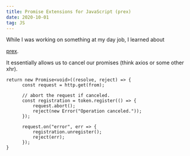 ```yaml
---
title: Promise Extensions for JavaScript (prex)
date: 2020-10-01
tag: JS
---
```


While I was working on something at my day job, I learned about

[prex](https://www.npmjs.com/package/prex).

It essentially allows us to cancel our promises (think axios or some other xhr).

```tsx:title=token-example
return new Promise<void>((resolve, reject) => {
      const request = http.get(from);

      // abort the request if canceled.
      const registration = token.register(() => {
          request.abort();
          reject(new Error("Operation canceled."));
      });

      request.on("error", err => {
          registration.unregister();
          reject(err);
      });
}
```
